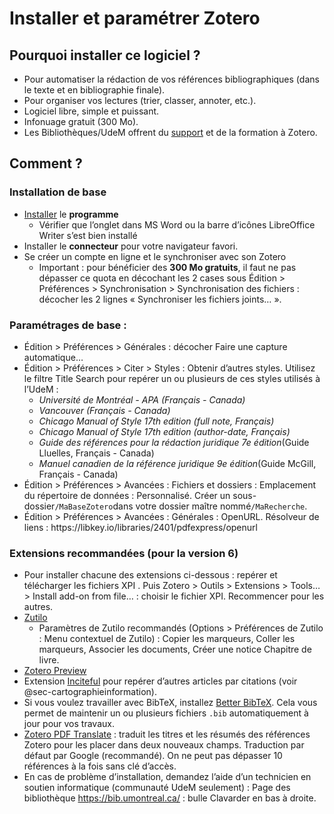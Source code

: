 # Installer et paramétrer Zotero {#sec-zoteroinstaller}

## Pourquoi installer ce logiciel ?

-   Pour automatiser la rédaction de vos références bibliographiques (dans le texte et en bibliographie finale).
-   Pour organiser vos lectures (trier, classer, annoter, etc.).
-   Logiciel libre, simple et puissant.
-   Infonuage gratuit (300 Mo).
-   Les Bibliothèques/UdeM offrent du [support](https://bib.umontreal.ca/citer/logiciels-bibliographiques/zotero/installer) et de la formation à Zotero.

## Comment ?

### Installation de base

-   [Installer](https://bib.umontreal.ca/public/bib/soutien-informatique/ZOT1-installation-zotero.pdf) le **programme**
    -   Vérifier que l'onglet dans MS Word ou la barre d'icônes LibreOffice Writer s'est bien installé
-   Installer le **connecteur** pour votre navigateur favori.
-   Se créer un compte en ligne et le synchroniser avec son Zotero
    -   Important : pour bénéficier des **300 Mo gratuits**, il faut ne pas dépasser ce quota en décochant les 2 cases sous Édition \> Préférences \> Synchronisation \> Synchronisation des fichiers : décocher les 2 lignes « Synchroniser les fichiers joints... ».

### Paramétrages de base :

-   Édition \> Préférences \> Générales : décocher Faire une capture automatique...
-   Édition \> Préférences \> Citer \> Styles : Obtenir d'autres styles. Utilisez le filtre Title Search pour repérer un ou plusieurs de ces styles utilisés à l'UdeM :
    -   *Université de Montréal - APA (Français - Canada)*
    -   *Vancouver (Français - Canada)*
    -   *Chicago Manual of Style 17th edition (full note, Français)*
    -   *Chicago Manual of Style 17th edition (author-date, Français)*
    -   *Guide des références pour la rédaction juridique 7e édition*(Guide Lluelles, Français - Canada)
    -   *Manuel canadien de la référence juridique 9e édition*(Guide McGill, Français - Canada)
-   Édition \> Préférences \> Avancées : Fichiers et dossiers : Emplacement du répertoire de données : Personnalisé. Créer un sous-dossier`/MaBaseZotero`dans votre dossier maître nommé`/MaRecherche`.
-   Édition \> Préférences \> Avancées : Générales : OpenURL. Résolveur de liens : https://libkey.io/libraries/2401/pdfexpress/openurl

### Extensions recommandées (pour la version 6)

-   Pour installer chacune des extensions ci-dessous : repérer et télécharger les fichiers XPI . Puis Zotero \> Outils \> Extensions \> Tools... \> Install add-on from file... : choisir le fichier XPI. Recommencer pour les autres.
-   [Zutilo](https://github.com/wshanks/Zutilo/releases)
    -   Paramètres de Zutilo recommandés (Options \> Préférences de Zutilo : Menu contextuel de Zutilo) : Copier les marqueurs, Coller les marqueurs, Associer les documents, Créer une notice Chapitre de livre.
-   [Zotero Preview](https://github.com/dcartertod/zotero-plugins)
-   Extension [Inciteful](https://github.com/inciteful-xyz/inciteful-zotero-plugin) pour repérer d'autres articles par citations (voir @sec-cartographieinformation).
-   Si vous voulez travailler avec BibTeX, installez [Better BibTeX](https://retorque.re/zotero-better-bibtex/). Cela vous permet de maintenir un ou plusieurs fichiers `.bib` automatiquement à jour pour vos travaux.
-   [Zotero PDF Translate](https://github.com/windingwind/zotero-pdf-translate) : traduit les titres et les résumés des références Zotero pour les placer dans deux nouveaux champs. Traduction par défaut par Google (recommandé). On ne peut pas dépasser 10 références à la fois sans clé d'accès.
-   En cas de problème d'installation, demandez l'aide d'un technicien en soutien informatique (communauté UdeM seulement) : Page des bibliothèque <https://bib.umontreal.ca/> : bulle Clavarder en bas à droite.

